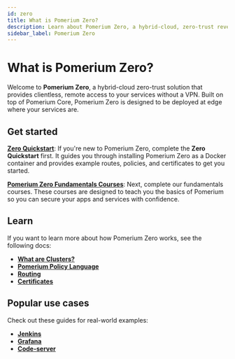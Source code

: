 ```yaml
---
id: zero
title: What is Pomerium Zero?
description: Learn about Pomerium Zero, a hybrid-cloud, zero-trust reverse proxy that provides seamless access to your services.
sidebar_label: Pomerium Zero
---
```


# What is Pomerium Zero?

Welcome to **Pomerium Zero**, a hybrid-cloud zero-trust solution that provides clientless, remote access to your services without a VPN. Built on top of Pomerium Core, Pomerium Zero is designed to be deployed at edge where your services are.

## Get started

[**Zero Quickstart**](/docs/quickstart): If you're new to Pomerium Zero, complete the **Zero Quickstart** first. It guides you through installing Pomerium Zero as a Docker container and provides example routes, policies, and certificates to get you started.

[**Pomerium Zero Fundamentals Courses**](/docs/courses): Next, complete our fundamentals courses. These courses are designed to teach you the basics of Pomerium so you can secure your apps and services with confidence.

## Learn

If you want to learn more about how Pomerium Zero works, see the following docs:

- [**What are Clusters?**](/docs/concepts/clusters)
- [**Pomerium Policy Language**](/docs/capabilities/ppl)
- [**Routing**](/docs/capabilities/routing)
- [**Certificates**](/docs/guides/certificates)

## Popular use cases

Check out these guides for real-world examples:

- [**Jenkins**](/docs/guides/jenkins)
- [**Grafana**](/docs/guides/grafana)
- [**Code-server**](https://www.pomerium.com/integrations/code-server)
